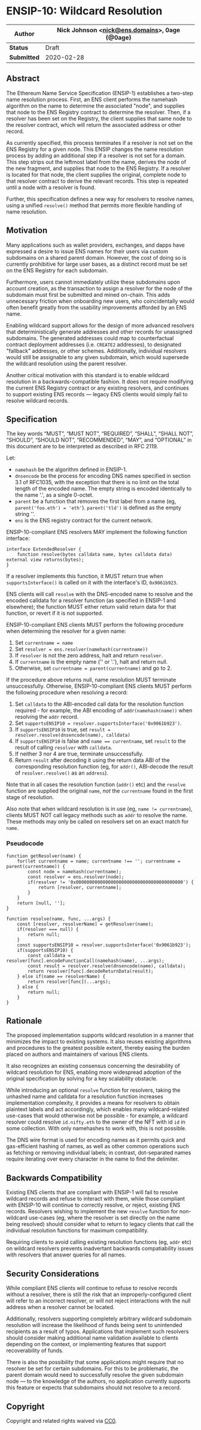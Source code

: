 
# ENSIP-10: Wildcard Resolution

| **Author**    | Nick Johnson \<nick@ens.domains>, 0age (@0age) |
| ------------- | ---------------------------------------------- |
| **Status**    | Draft                                          |
| **Submitted** | 2020-02-28                                     |

## Abstract

The Ethereum Name Service Specification (ENSIP-1) establishes a two-step name resolution process. First, an ENS client performs the namehash algorithm on the name to determine the associated "node", and supplies that node to the ENS Registry contract to determine the resolver. Then, if a resolver has been set on the Registry, the client supplies that same node to the resolver contract, which will return the associated address or other record.

As currently specified, this process terminates if a resolver is not set on the ENS Registry for a given node. This ENSIP changes the name resolution process by adding an additional step if a resolver is not set for a domain. This step strips out the leftmost label from the name, derives the node of the new fragment, and supplies that node to the ENS Registry. If a resolver is located for that node, the client supplies the original, complete node to that resolver contract to derive the relevant records. This step is repeated until a node with a resolver is found.

Further, this specification defines a new way for resolvers to resolve names, using a unified `resolve()` method that permits more flexible handling of name resolution.

## Motivation

Many applications such as wallet providers, exchanges, and dapps have expressed a desire to issue ENS names for their users via custom subdomains on a shared parent domain. However, the cost of doing so is currently prohibitive for large user bases, as a distinct record must be set on the ENS Registry for each subdomain.

Furthermore, users cannot immediately utilize these subdomains upon account creation, as the transaction to assign a resolver for the node of the subdomain must first be submitted and mined on-chain. This adds unnecessary friction when onboarding new users, who coincidentally would often benefit greatly from the usability improvements afforded by an ENS name.

Enabling wildcard support allows for the design of more advanced resolvers that deterministically generate addresses and other records for unassigned subdomains. The generated addresses could map to counterfactual contract deployment addresses (i.e. `CREATE2` addresses), to designated "fallback" addresses, or other schemes. Additionally, individual resolvers would still be assignable to any given subdomain, which would supersede the wildcard resolution using the parent resolver.

Another critical motivation with this standard is to enable wildcard resolution in a backwards-compatible fashion. It does not require modifying the current ENS Registry contract or any existing resolvers, and continues to support existing ENS records — legacy ENS clients would simply fail to resolve wildcard records.

## Specification

The key words “MUST”, “MUST NOT”, “REQUIRED”, “SHALL”, “SHALL NOT”, “SHOULD”, “SHOULD NOT”, “RECOMMENDED”, “MAY”, and “OPTIONAL” in this document are to be interpreted as described in RFC 2119.

Let:

* `namehash` be the algorithm defined in ENSIP-1.
* `dnsencode` be the process for encoding DNS names specified in section 3.1 of RFC1035, with the exception that there is no limit on the total length of the encoded name. The empty string is encoded identically to the name '.', as a single 0-octet.
* `parent` be a function that removes the first label from a name (eg, `parent('foo.eth') = 'eth'`). `parent('tld')` is defined as the empty string ''.
* `ens` is the ENS registry contract for the current network.

ENSIP-10-compliant ENS resolvers MAY implement the following function interface:

```
interface ExtendedResolver {
    function resolve(bytes calldata name, bytes calldata data) external view returns(bytes);
}
```

If a resolver implements this function, it MUST return true when `supportsInterface()` is called on it with the interface's ID, `0x9061b923`.

ENS clients will call `resolve` with the DNS-encoded name to resolve and the encoded calldata for a resolver function (as specified in ENSIP-1 and elsewhere); the function MUST either return valid return data for that function, or revert if it is not supported.

ENSIP-10-compliant ENS clients MUST perform the following procedure when determining the resolver for a given name:

1. Set `currentname = name`
2. Set `resolver = ens.resolver(namehash(currentname))`
3. If `resolver` is not the zero address, halt and return `resolver`.
4. If `currentname` is the empty name ('' or '.'), halt and return null.
5. Otherwise, set `currentname = parent(currentname)` and go to 2.

If the procedure above returns null, name resolution MUST terminate unsuccessfully. Otherwise, ENSIP-10-compliant ENS clients MUST perform the following procedure when resolving a record:

1. Set `calldata` to the ABI-encoded call data for the resolution function required - for example, the ABI encoding of `addr(namehash(name))` when resolving the `addr` record.
2. Set `supportsENSIP10 = resolver.supportsInterface('0x9061b923')`.
3. If `supportsENSIP10` is true, set `result = resolver.resolve(dnsencode(name), calldata)`
4. If `supportsENSIP10` is false and `name == currentname`, set `result` to the result of calling `resolver` with `calldata`.
5. If neither 3 nor 4 are true, terminate unsuccessfully.
6. Return `result` after decoding it using the return data ABI of the corresponding resolution function (eg, for `addr()`, ABI-decode the result of `resolver.resolve()` as an `address`).

Note that in all cases the resolution function (`addr()` etc) and the `resolve` function are supplied the original `name`, _not_ the `currentname` found in the first stage of resolution.

Also note that when wildcard resolution is in use (eg, `name != currentname`), clients MUST NOT call legacy methods such as `addr` to resolve the name. These methods may only be called on resolvers set on an exact match for `name`.

### Pseudocode

```
function getResolver(name) {
    for(let currentname = name; currentname !== ''; currentname = parent(currentname)) {
        const node = namehash(currentname);
        const resolver = ens.resolver(node);
        if(resolver != '0x0000000000000000000000000000000000000000') {
            return [resolver, currentname];
        }
    }
    return [null, ''];
}

function resolve(name, func, ...args) {
    const [resolver, resolverName] = getResolver(name);
    if(resolver === null) {
        return null;
    }
    const supportsENSIP10 = resolver.supportsInterface('0x9061b923');
    if(supportsENSIP10) {
        const calldata = resolver[func].encodeFunctionCall(namehash(name), ...args);
        const result = resolver.resolve(dnsencode(name), calldata);
        return resolver[func].decodeReturnData(result);
    } else if(name == resolverName) {
        return resolver[func](...args);
    } else {
        return null;
    }
}
```

## Rationale

The proposed implementation supports wildcard resolution in a manner that minimizes the impact to existing systems. It also reuses existing algorithms and procedures to the greatest possible extent, thereby easing the burden placed on authors and maintainers of various ENS clients.

It also recognizes an existing consensus concerning the desirability of wildcard resolution for ENS, enabling more widespread adoption of the original specification by solving for a key scalability obstacle.

While introducing an optional `resolve` function for resolvers, taking the unhashed name and calldata for a resolution function increases implementation complexity, it provides a means for resolvers to obtain plaintext labels and act accordingly, which enables many wildcard-related use-cases that would otherwise not be possible - for example, a wildcard resolver could resolve `id.nifty.eth` to the owner of the NFT with id `id` in some collection. With only namehashes to work with, this is not possible.

The DNS wire format is used for encoding names as it permits quick and gas-efficient hashing of names, as well as other common operations such as fetching or removing individual labels; in contrast, dot-separated names require iterating over every character in the name to find the delimiter.

## Backwards Compatibility

Existing ENS clients that are compliant with ENSIP-1 will fail to resolve wildcard records and refuse to interact with them, while those compliant with ENSIP-10 will continue to correctly resolve, or reject, existing ENS records. Resolvers wishing to implement the new `resolve` function for non-wildcard use-cases (eg, where the resolver is set directly on the name being resolved) should consider what to return to legacy clients that call the individual resolution functions for maximum compatibility.

Requiring clients to avoid calling existing resolution functions (eg, `addr` etc) on wildcard resolvers prevents inadvertant backwards compatiability issues with resolvers that answer queries for all names.

## Security Considerations

While compliant ENS clients will continue to refuse to resolve records without a resolver, there is still the risk that an improperly-configured client will refer to an incorrect resolver, or will not reject interactions with the null address when a resolver cannot be located.

Additionally, resolvers supporting completely arbitrary wildcard subdomain resolution will increase the likelihood of funds being sent to unintended recipients as a result of typos. Applications that implement such resolvers should consider making additional name validation available to clients depending on the context, or implementing features that support recoverability of funds.

There is also the possibility that some applications might require that no resolver be set for certain subdomains. For this to be problematic, the parent domain would need to successfully resolve the given subdomain node — to the knowledge of the authors, no application currently supports this feature or expects that subdomains should not resolve to a record.

## Copyright

Copyright and related rights waived via [CC0](https://creativecommons.org/publicdomain/zero/1.0/).
